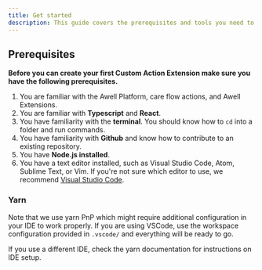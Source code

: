 ```yaml
---
title: Get started
description: This guide covers the prerequisites and tools you need to start building a custom action extension.
---
```


## Prerequisites

**Before you can create your first Custom Action Extension make sure you have the following prerequisites.**

1. You are familiar with the Awell Platform, care flow actions, and Awell Extensions.
2. You are familiar with **Typescript** and **React**.
3. You have familiarity with the **terminal**. You should know how to `cd` into a folder and run commands.
4. You have familiarity with **Github** and know how to contribute to an existing repository.
5. You have **Node.js installed**.
6. You have a text editor installed, such as Visual Studio Code, Atom, Sublime Text, or Vim. If you're not sure which editor to use, we recommend [Visual Studio Code](https://code.visualstudio.com/).

### Yarn

Note that we use yarn PnP which might require additional configuration in your IDE to work properly. If you are using VSCode, use the workspace configuration provided in `.vscode/` and everything will be ready to go.

If you use a different IDE, check the yarn documentation for instructions on IDE setup.
